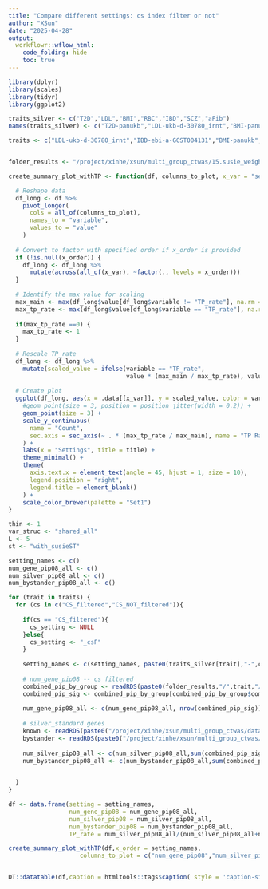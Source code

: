 ```yaml
---
title: "Compare different settings: cs index filter or not"
author: "XSun"
date: "2025-04-28"
output:
  workflowr::wflow_html:
    code_folding: hide
    toc: true
---
```



```r
library(dplyr)
library(scales)
library(tidyr)
library(ggplot2)

traits_silver <- c("T2D","LDL","BMI","RBC","IBD","SCZ","aFib")
names(traits_silver) <- c("T2D-panukb","LDL-ukb-d-30780_irnt","BMI-panukb","RBC-panukb","IBD-ebi-a-GCST004131","SCZ-ieu-b-5102","aFib-ebi-a-GCST006414")

traits <- c("LDL-ukb-d-30780_irnt","IBD-ebi-a-GCST004131","BMI-panukb","RBC-panukb","SCZ-ieu-b-5102","aFib-ebi-a-GCST006414","T2D-panukb")


folder_results <- "/project/xinhe/xsun/multi_group_ctwas/15.susie_weights/snakemake_outputs/"

create_summary_plot_withTP <- function(df, columns_to_plot, x_var = "setting", x_order = NULL, title = NULL) {

  # Reshape data
  df_long <- df %>%
    pivot_longer(
      cols = all_of(columns_to_plot),
      names_to = "variable",
      values_to = "value"
    )
  
  # Convert to factor with specified order if x_order is provided
  if (!is.null(x_order)) {
    df_long <- df_long %>%
      mutate(across(all_of(x_var), ~factor(., levels = x_order)))
  }
  
  # Identify the max value for scaling
  max_main <- max(df_long$value[df_long$variable != "TP_rate"], na.rm = TRUE)
  max_tp_rate <- max(df_long$value[df_long$variable == "TP_rate"], na.rm = TRUE)
  
  if(max_tp_rate ==0) {
    max_tp_rate <- 1
  }
  
  # Rescale TP_rate
  df_long <- df_long %>%
    mutate(scaled_value = ifelse(variable == "TP_rate", 
                                 value * (max_main / max_tp_rate), value))
  
  # Create plot
  ggplot(df_long, aes(x = .data[[x_var]], y = scaled_value, color = variable, shape = variable)) +
    #geom_point(size = 3, position = position_jitter(width = 0.2)) +
    geom_point(size = 3) + 
    scale_y_continuous(
      name = "Count",
      sec.axis = sec_axis(~ . * (max_tp_rate / max_main), name = "TP Rate")
    ) +
    labs(x = "Settings", title = title) +
    theme_minimal() +
    theme(
      axis.text.x = element_text(angle = 45, hjust = 1, size = 10),
      legend.position = "right",
      legend.title = element_blank()
    ) +
    scale_color_brewer(palette = "Set1")
}


```


```r
thin <- 1
var_struc <- "shared_all"
L <- 5
st <- "with_susieST"

setting_names <- c()
num_gene_pip08_all <- c()
num_silver_pip08_all <- c()
num_bystander_pip08_all <- c()

for (trait in traits) {
  for (cs in c("CS_filtered","CS_NOT_filtered")){
    
    if(cs == "CS_filtered"){
      cs_setting <- NULL
    }else{
      cs_setting <- "_csF"
    }
    
    setting_names <- c(setting_names, paste0(traits_silver[trait],"-",cs))
    
    # num_gene_pip08 -- cs filtered
    combined_pip_by_group <- readRDS(paste0(folder_results,"/",trait,"/",trait,".",st,".thin",thin,".",var_struc,".L",L, ".combined_pip_bygroup_final",cs_setting,".RDS"))
    combined_pip_sig <- combined_pip_by_group[combined_pip_by_group$combined_pip > 0.8,]
    
    num_gene_pip08_all <- c(num_gene_pip08_all, nrow(combined_pip_sig))
    
    # silver_standard genes
    known <- readRDS(paste0("/project/xinhe/xsun/multi_group_ctwas/data/silverstandard/known_annotations_",traits_silver[trait],".RDS"))
    bystander <- readRDS(paste0("/project/xinhe/xsun/multi_group_ctwas/data/silverstandard/bystanders_",traits_silver[trait],".RDS"))
    
    num_silver_pip08_all <- c(num_silver_pip08_all,sum(combined_pip_sig$gene_name %in% known))
    num_bystander_pip08_all <- c(num_bystander_pip08_all,sum(combined_pip_sig$gene_name %in% bystander))

    
  }
}

df <- data.frame(setting = setting_names, 
                 num_gene_pip08 = num_gene_pip08_all,
                 num_silver_pip08 = num_silver_pip08_all,
                 num_bystander_pip08 = num_bystander_pip08_all,
                 TP_rate = num_silver_pip08_all/(num_silver_pip08_all+num_bystander_pip08_all))

create_summary_plot_withTP(df,x_order = setting_names, 
                    columns_to_plot = c("num_gene_pip08","num_silver_pip08","TP_rate"))


DT::datatable(df,caption = htmltools::tags$caption( style = 'caption-side: left; text-align: left; color:black;  font-size:150% ;',''),options = list(pageLength = 10) )
```



